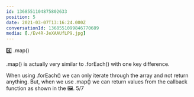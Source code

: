 ```yaml
---
id: 1368551104875802633
position: 5
date: 2021-03-07T13:16:24.000Z
conversationId: 1368551099846770689
media: [./Ev4R-JeXAAUfLP9.jpg]
---
```

4️⃣ .map()

.map() is actually very similar to .forEach() with one key difference. 

When using .forEach() we can only iterate through the array and not return anything. But, when we use .map() we can return values from the callback function as shown in the 🖼️. 5/7

